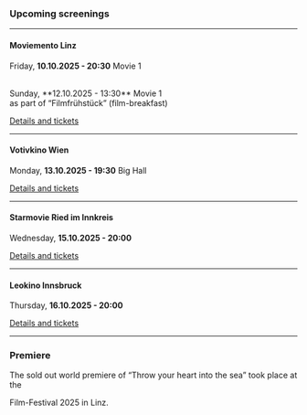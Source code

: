 ### Upcoming screenings

***

#### Moviemento Linz

Friday, **10.10.2025 - 20:30** Movie 1

<br/>
Sunday, **12.10.2025 - 13:30** Movie 1<br/>as part of “Filmfrühstück” (film-breakfast)
<br/>

[Details and tickets](https://www.moviemento.at/film/wirf-dein-herz-ins-meer)

***

#### Votivkino Wien

Monday, **13.10.2025 - 19:30** Big Hall

[Details and tickets](https://www.votivkino.at/film/wirf-dein-herz-ins-meer/)

***

#### Starmovie Ried im Innkreis

Wednesday, **15.10.2025 - 20:00**

[Details and tickets](https://www.starmovie.at/star-movie-ried/programm/filme/wirf-dein-herz-ins-meer-7033/)

***

#### Leokino Innsbruck

Thursday, **16.10.2025 - 20:00**

[Details and tickets](https://www.leokino.at/index.php?disp=film&fid=F16868)

***

### Premiere

The sold out world premiere of “Throw your heart into the sea” took place at the

<CrossingEuropeLink />

Film-Festival 2025 in Linz.

<CrossingEuropeImage />

